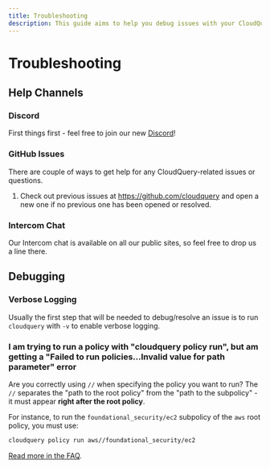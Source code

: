 ```yaml
---
title: Troubleshooting
description: This guide aims to help you debug issues with your CloudQuery setup.
---
```


# Troubleshooting

## Help Channels

### Discord

First things first - feel free to join our new [Discord](https://discord.gg/2mPfFYyAtQ)!

### GitHub Issues

There are couple of ways to get help for any CloudQuery-related issues or questions.

1. Check out previous issues at <https://github.com/cloudquery> and open a new one if no previous one has been opened or resolved.

### Intercom Chat

Our Intercom chat is available on all our public sites, so feel free to drop us a line there.

## Debugging

### Verbose Logging

Usually the first step that will be needed to debug/resolve an issue is to run `cloudquery` with `-v` to enable verbose logging.

### I am trying to run a policy with "cloudquery policy run", but am getting a "Failed to run policies…Invalid value for path parameter" error

Are you correctly using `//` when specifying the policy you want to run? The `//` separates the "path to the
root policy" from the "path to the subpolicy" - it must appear **right after the root policy**.

For instance, to run the `foundational_security/ec2` subpolicy of the `aws` root policy, you must use:

```bash
cloudquery policy run aws//foundational_security/ec2
```

[Read more in the FAQ](faq#what-is-double-slash).